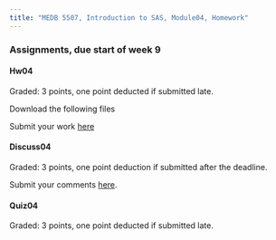 ```yaml
---
title: "MEDB 5507, Introduction to SAS, Module04, Homework"
---
```


### Assignments, due start of week 9

#### Hw04

Graded: 3 points, one point deducted if submitted late.

Download the following files

Submit your work [here]()

#### Discuss04

Graded: 3 points, one point deduction if submitted after the deadline.

Submit your comments [here]().

#### Quiz04

Graded: 3 points, one point deducted if submitted late.

